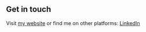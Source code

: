 ## Get in touch

Visit [my website](https://bigpiyata.asia) or find me on other platforms: [LinkedIn ](https://www.linkedin.com/in/zikang-chen-liveinnanning/) 
